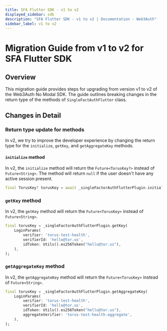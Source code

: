 ```yaml
---
title: SFA Flutter SDK - v1 to v2
displayed_sidebar: sdk
description: "SFA Flutter SDK - v1 to v2 | Documentation - Web3Auth"
sidebar_label: v1 to v2
---
```


# Migration Guide from v1 to v2 for SFA Flutter SDK

## Overview

This migration guide provides steps for upgrading from version v1 to v2 of the Web3Auth No Modal SDK. The guide outlines breaking changes in the
return type of the methods of `SingleFactAuthFlutter` class.

## Changes in Detail

### Return type update for methods

In v2, we try to improve the developer experience by changing the return type for the `initialize`, `getKey`, and `getAggregateKey` methods.

#### `initialize` method

In v2, the `initialize` method will return the `Future<TorusKey?>` instead of `Future<String>`. The method will return `null` if the user doesn't have
any active session present.

```dart
final TorusKey? torusKey = await _singleFactorAuthFlutterPlugin.initialize();
```

### `getKey` method

In v2, the `getKey` method will return the `Future<TorusKey>` instead of `Future<String>`.

```dart
final torusKey = _singleFactorAuthFlutterPlugin.getKey(
    LoginParams(
        verifier: 'torus-test-health',
        verifierId: 'hello@tor.us',
        idToken: Utils().es256Token("hello@tor.us"),
    ),
);
```

### `getAggregateKey` method

In v2, the `getAggregateKey` method will return the `Future<TorusKey>` instead of `Future<String>`.

```dart
final torusKey = _singleFactorAuthFlutterPlugin.getAggregateKey(
    LoginParams(
        verifier: 'torus-test-health',
        verifierId: 'hello@tor.us',
        idToken: Utils().es256Token("hello@tor.us"),
        aggregateVerifier: 'torus-test-health-aggregate',
    ),
);
```
